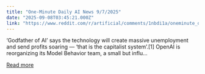 ```yaml
---
title: "One-Minute Daily AI News 9/7/2025"
date: "2025-09-08T03:45:21.000Z"
link: "https://www.reddit.com/r/artificial/comments/1nbdi1a/oneminute_daily_ai_news_972025/"
---
```


‘Godfather of AI’ says the technology will create massive unemployment and send profits soaring — ‘that is the capitalist system’.[1]
 OpenAI is reorganizing its Model Behavior team, a small but influ...

[Read more](https://www.reddit.com/r/artificial/comments/1nbdi1a/oneminute_daily_ai_news_972025/)

